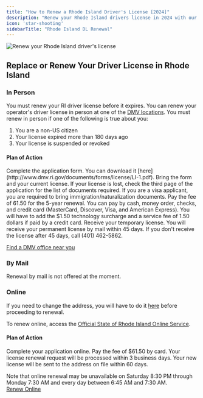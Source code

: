 ```yaml
---
title: "How to Renew a Rhode Island Driver's License [2024]"
description: "Renew your Rhode Island drivers license in 2024 with our simple, step-by-step guide. Find all the necessary requirements, forms, fees, and online renewal options to ensure a hassle-free experience. Stay legal and avoid fines - start your renewal process now!"
icon: 'star-shooting'
sidebarTitle: "Rhode Island DL Renewal"
---
```

![Renew your Rhode Island driver's license](https://driving-tests.org/wp-content/uploads/2024/07/renew-rhode-island-drivers-license.jpg)
## Replace or Renew Your Driver License in Rhode Island

### In Person
You must renew your RI driver license before it expires. You can renew your operator's driver license in person at one of the [DMV locations](http://www.dmv.ri.gov/locations/index.php#1). You must renew in person if one of the following is true about you:
1. You are a non-US citizen
2. Your license expired more than 180 days ago
3. Your license is suspended or revoked

#### Plan of Action
<Steps>
  <Step title="Step 1">
    Complete the application form. You can download it [here](http://www.dmv.ri.gov/documents/forms/license/LI-1.pdf).
  </Step>
  <Step title="Step 2">
    Bring the form and your current license. If your license is lost, check the third page of the application for the list of documents required. If you are a visa applicant, you are required to bring immigration/naturalization documents.
  </Step>
  <Step title="Step 3">
    Pay the fee of 61.50 for the 5-year renewal. You can pay by cash, money order, checks, and credit card (MasterCard, Discover, Visa, and American Express). You will have to add the $1.50 technology surcharge and a service fee of 1.50 dollars if paid by a credit card.
  </Step>
  <Step title="Step 4">
    Receive your temporary license.
  </Step>
  <Step title="Step 5">
    You will receive your permanent license by mail within 45 days. If you don't receive the license after 45 days, call (401) 462-5862.
  </Step>
</Steps>

[Find a DMV office near you](https://driving-tests.org/dmv-near-me/)

### By Mail
Renewal by mail is not offered at the moment.

### Online
If you need to change the address, you will have to do it [here](https://www.ri.gov/DMV/address_change) before proceeding to renewal.

To renew online, access the [Official State of Rhode Island Online Service](https://www.ri.gov/DMV/licenserenewal/).

#### Plan of Action
<Steps>
  <Step title="Step 1">
    Complete your application online.
  </Step>
  <Step title="Step 2">
    Pay the fee of $61.50 by card.
  </Step>
  <Step title="Step 3">
    Your license renewal request will be processed within 3 business days.
  </Step>
  <Step title="Step 4">
    Your new license will be sent to the address on file within 60 days.
  </Step>
</Steps>

Note that online renewal may be unavailable on Saturday 8:30 PM through Monday 7:30 AM and every day between 6:45 AM and 7:30 AM.  
[Renew Online](https://www.ri.gov/DMV/licenserenewal/)

<Snippet file="renewal-state-block.mdx" />